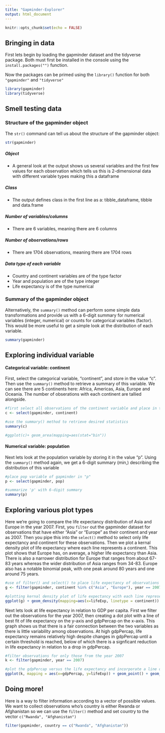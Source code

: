 ```yaml
---
title: "Gapminder-Explorer"
output: html_document
---
```


```r
knitr::opts_chunk$set(echo = FALSE)
```
## Bringing in data
First lets begin by loading the gapminder dataset and the tidyverse package. Both must first be installed in the console using the `install.packages("")` function. 

Now the packages can be primed using the `library()` function for both `"gapminder"` and `"tidyverse"`


```r
library(gapminder)
library(tidyverse)
```

## Smell testing data

### Structure of the gapminder object

The `str()` command can tell us about the structure of the gapminder object:

```r
str(gapminder)
```
##### Object

* A general look at the output shows us several variables and the first few values for each observation which tells us this is 2-dimensional data with different variable types making this a dataframe


##### Class

* The output defines class in the first line as a: tibble_dataframe, tibble and data.frame

##### Number of variables/columns

* There are 6 variables, meaning there are 6 columns

##### Number of observations/rows

* There are 1704 observations, meaning there are 1704 rows

##### Data type of each variable

* Country and continent variables are of the type factor
* Year and population are of the type integer
* Life expectancy is of the type numerical

### Summary of the gapminder object

Alternatively, the `summary()` method can perform some simple data transformations and provide us with a 6-digit summary for numerical variables (integer, numerical) or counts for categorical variables (factor). This would be more useful to get a simple look at the distribution of each variable.

```r
summary(gapminder)
```

## Exploring individual variable

#### Categorical variable: continent

First, select the categorical variable, "continent", and store in the value "c". Then use the `summary()` method to retrieve a summary of this variable. We can see there are 5 continents here: Africa, Americas, Asia, Europe and Oceania. The number of obserations with each continent are tallied alongside.  
```r
#first select all observations of the continent variable and place in the value 'c'
c <- select(gapminder, continent)

#use the summary() method to retrieve desired statistics
summary(c)

#ggplot(c)+ geom_area(mapping=aes(stat="bin"))
```


#### Numerical variable: population

Next lets look at the population variable by storing it in the value "p". Using the `summary()` method again, we get a 6-digit summary (min,) describing the distribution of this variable

```r
#place pop variable of gapminder in "p"
p <- select(gapminder, pop)

#summarize 'p' with 6-digit summary
summary(p)
```

## Exploring various plot types

Here we're going to compare the life expectancy distribution of Asia and Europe in the year 2007. First, you `filter` out the gapminder dataset for observations that have either "Asia" or "Europe" as their continent and year as 2007. Then you pipe this into the `select()` method to select only life expectancy and continent for these observations. Then we plot a kernal density plot of life expectancy where each line represents a continent. This plot shows that Europe has, on average, a higher life expectancy than Asia. There is also a narrower distribution for Europe that ranges from about 67-83 years whereas the wider distribution of Asia ranges from 34-83. Europe also has a notable binomial peak, with one peak around 80 years and one around 75 years. 

```r
#use of filter() and select() to place life expectancy of observations that are only from Asia or Europe in the variable 'g'
g <- filter(gapminder, continent %in% c("Asia", "Europe"), year == 2007) %>% select(lifeExp, continent)

#plotting kernal density plot of life expectancy with each line representing continent
ggplot(g) + geom_density(mapping=aes(x=lifeExp, linetype = continent))
```

Next lets look at life expectancy in relation to GDP per capita. First we filter out the observations for the year 2007, then creating a dot plot with a line of best fit of life expectancy on the y-axis and gdpPercap on the x-axis. This graph shows us that there is a fair connection between the two variables as there is little variability among observations. At high gdpPercap, life expectancy remains relatively high despite changes in gdpPercap until a certain threshold is reached, below of which there is a signficant reduction in life expectancy in relation to a drop in gdpPercap.

```r
#filter observations for only those from the year 2007
k <- filter(gapminder, year == 2007)

#plot the gdpPercap versus the life expectancy and incorporate a line of best fit
ggplot(k, mapping = aes(x=gdpPercap, y=lifeExp)) + geom_point() + geom_smooth()
```

## Doing more!

Here is a way to filter information according to a vector of possible values. We want to collect observations who's country is either Rwanda or Afghanistan so we can use the `filter()` method and set country to the vector `c("Rwanda", "Afghanistan")`

```r
filter(gapminder, country == c("Rwanda", "Afghanistan"))
```












